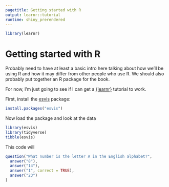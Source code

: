 ```yaml
---
pagetitle: Getting started with R
output: learnr::tutorial
runtime: shiny_prerendered
---
```


```r
library(learnr)
```

# Getting started with R

Probably need to have at least a basic intro here talking about how we'll be using R and how it may differ from other people who use R. We should also probably put together an R package for the book.

For now, I'm just going to see if I can get a [{learnr}]() tutorial to work.

First, install the [esvis]() package:

```r
install.packages("esvis")
```

Now load the package and look at the data

```r
library(esvis)
library(tidyverse)
tibble(esvis)
```

This code will 

```r
question("What number is the letter A in the English alphabet?",
  answer("8"),
  answer("14"),
  answer("1", correct = TRUE),
  answer("23")
)
```
